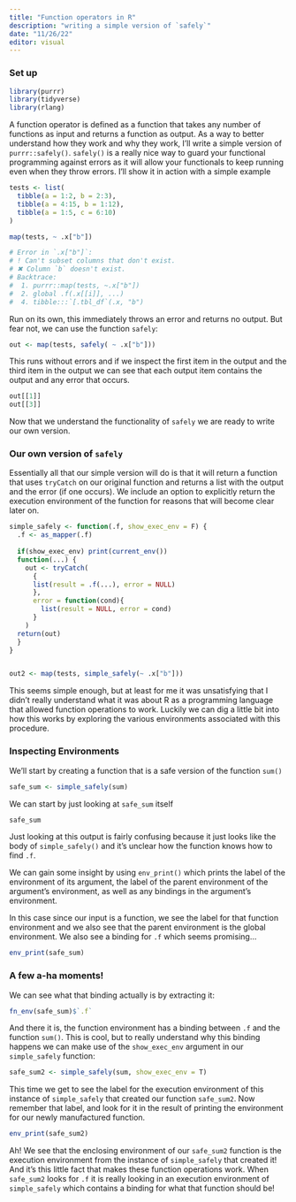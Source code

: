 ```yaml
---
title: "Function operators in R"
description: "writing a simple version of `safely`"
date: "11/26/22"
editor: visual
---
```


### Set up

```r
library(purrr)
library(tidyverse)
library(rlang)
```

A function operator is defined as a function that takes any number of functions as input and returns a function as output. As a way to better understand how they work and why they work, I'll write a simple version of `purrr::safely()`. `safely()` is a really nice way to guard your functional programming against errors as it will allow your functionals to keep running even when they throw errors. I'll show it in action with a simple example


``` r
tests <- list(
  tibble(a = 1:2, b = 2:3),
  tibble(a = 4:15, b = 1:12),
  tibble(a = 1:5, c = 6:10)
)
```

```r
map(tests, ~ .x["b"])

# Error in `.x["b"]`:
# ! Can't subset columns that don't exist.
# ✖ Column `b` doesn't exist.
# Backtrace:
#  1. purrr::map(tests, ~.x["b"])
#  2. global .f(.x[[i]], ...)
#  4. tibble:::`[.tbl_df`(.x, "b")
```

Run on its own, this immediately throws an error and returns no output. But fear not, we can use the function `safely`:

```r
out <- map(tests, safely( ~ .x["b"]))
```

This runs without errors and if we inspect the first item in the output and the third item in the output we can see that each output item contains the output and any error that occurs.

```r
out[[1]]
out[[3]]
```


Now that we understand the functionality of `safely` we are ready to write our own version.


### Our own version of `safely`

Essentially all that our simple version will do is that it will return a function that uses `tryCatch` on our original function and returns a list with the output and the error (if one occurs). We include an option to explicitly return the execution environment of the function for reasons that will become clear later on.

```r
simple_safely <- function(.f, show_exec_env = F) {
  .f <- as_mapper(.f)
  
  if(show_exec_env) print(current_env())
  function(...) {
    out <- tryCatch(
      {
      list(result = .f(...), error = NULL)
      },
      error = function(cond){
        list(result = NULL, error = cond)
      }
    )
  return(out)
  }
}


out2 <- map(tests, simple_safely(~ .x["b"]))
```

This seems simple enough, but at least for me it was unsatisfying that I didn't really understand what it was about R as a programming language that allowed function operations to work. Luckily we can dig a little bit into how this works by exploring the various environments associated with this procedure.

### Inspecting Environments

We'll start by creating a function that is a safe version of the function `sum()`

```r
safe_sum <- simple_safely(sum)
```

We can start by just looking at `safe_sum` itself

```r
safe_sum
```

Just looking at this output is fairly confusing because it just looks like the body of `simple_safely()` and it's unclear how the function knows how to find `.f`.

We can gain some insight by using `env_print()` which prints the label of the environment of its argument, the label of the parent environment of the argument's environment, as well as any bindings in the argument's environment.

In this case since our input is a function, we see the label for that function environment and we also see that the parent environment is the global environment. We also see a binding for `.f` which seems promising...

```r
env_print(safe_sum)
```


### A few a-ha moments!

We can see what that binding actually is by extracting it:

```r
fn_env(safe_sum)$`.f`
```

And there it is, the function environment has a binding between `.f` and the function `sum()`. This is cool, but to really understand why this binding happens we can make use of the `show_exec_env` argument in our `simple_safely` function:

```r
safe_sum2 <- simple_safely(sum, show_exec_env = T)
```

This time we get to see the label for the execution environment of this instance of `simple_safely` that created our function `safe_sum2`. Now remember that label, and look for it in the result of printing the environment for our newly manufactured function.

```r
env_print(safe_sum2)
```

Ah! We see that the enclosing environment of our `safe_sum2` function is the execution environment from the instance of `simple_safely` that created it! And it's this little fact that makes these function operations work. When `safe_sum2` looks for `.f` it is really looking in an execution environment of `simple_safely` which contains a binding for what that function should be!


